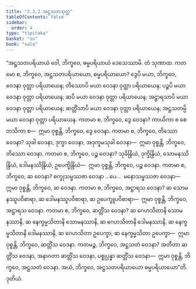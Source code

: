 ```yaml
---
title: "2.3.2 အဋ္ဌသတသုတ္တ"
tableOfContents: false
sidebar:
  order: 4
type: "tipitaka"
basket: "su"
book: "sala"
---
```



<DynamicBreadcrumb />

<Division number="270" book="sala">

<Paragraph number="1202" book="sala">
“အဋ္ဌသတပရိယာယံ ဝေါ, ဘိက္ခဝေ, ဓမ္မပရိယာယံ ဒေသေဿာမိ. တံ သုဏာထ. ကတမော စ, ဘိက္ခဝေ, အဋ္ဌသတပရိယာယော, ဓမ္မပရိယာယော? ဒွေပိ မယာ, ဘိက္ခဝေ, ဝေဒနာ ဝုတ္တာ ပရိယာယေန; တိဿောပိ မယာ ဝေဒနာ ဝုတ္တာ ပရိယာယေန; ပဉ္စပိ မယာ ဝေဒနာ ဝုတ္တာ ပရိယာယေန; ဆပိ မယာ ဝေဒနာ ဝုတ္တာ ပရိယာယေန; အဋ္ဌာရသာပိ မယာ ဝေဒနာ ဝုတ္တာ ပရိယာယေန; ဆတ္တိံသာပိ မယာ ဝေဒနာ ဝုတ္တာ ပရိယာယေန; အဋ္ဌသတမ္ပိ မယာ ဝေဒနာ ဝုတ္တာ ပရိယာယေန.
</Paragraph>

<Paragraph number="1203" book="sala">
ကတမာ စ, ဘိက္ခဝေ, ဒွေ ဝေဒနာ? ကာယိကာ စ စေတသိကာ စ—  ဣမာ ဝုစ္စန္တိ, ဘိက္ခဝေ, ဒွေ ဝေဒနာ. ကတမာ စ, ဘိက္ခဝေ, တိဿော ဝေဒနာ? သုခါ ဝေဒနာ, ဒုက္ခာ ဝေဒနာ, အဒုက္ခမသုခါ ဝေဒနာ—  ဣမာ ဝုစ္စန္တိ, ဘိက္ခဝေ, တိဿော ဝေဒနာ. ကတမာ စ, ဘိက္ခဝေ, ပဉ္စ ဝေဒနာ? သုခိန္ဒြိယံ, ဒုက္ခိန္ဒြိယံ, သောမနဿိန္ဒြိယံ, ဒေါမနဿိန္ဒြိယံ, ဥပေက္ခိန္ဒြိယံ—  ဣမာ ဝုစ္စန္တိ, ဘိက္ခဝေ, ပဉ္စ ဝေဒနာ. ကတမာ စ, ဘိက္ခဝေ, ဆ ဝေဒနာ? စက္ခုသမ္ဖဿဇာ ဝေဒနာ …ပေ…  မနောသမ္ဖဿဇာ ဝေဒနာ—  ဣမာ ဝုစ္စန္တိ, ဘိက္ခဝေ, ဆ ဝေဒနာ. ကတမာ စ, ဘိက္ခဝေ, အဋ္ဌာရသ ဝေဒနာ? ဆ သောမနဿူပဝိစာရာ, ဆ ဒေါမနဿူပဝိစာရာ, ဆ ဥပေက္ခူပဝိစာရာ—  ဣမာ ဝုစ္စန္တိ, ဘိက္ခဝေ, အဋ္ဌာရသ ဝေဒနာ. ကတမာ စ, ဘိက္ခဝေ, ဆတ္တိံသ ဝေဒနာ? ဆ ဂေဟသိတာနိ သောမနဿာနိ, ဆ နေက္ခမ္မသိတာနိ သောမနဿာနိ, ဆ ဂေဟသိတာနိ ဒေါမနဿာနိ, ဆ နေက္ခမ္မသိတာနိ ဒေါမနဿာနိ, ဆ ဂေဟသိတာ ဥပေက္ခာ, ဆ နေက္ခမ္မသိတာ ဥပေက္ခာ—  ဣမာ ဝုစ္စန္တိ, ဘိက္ခဝေ, ဆတ္တိံသ ဝေဒနာ. ကတမဉ္စ, ဘိက္ခဝေ, အဋ္ဌသတံ ဝေဒနာ? အတီတာ ဆတ္တိံသ ဝေဒနာ, အနာဂတာ ဆတ္တိံသ ဝေဒနာ, ပစ္စုပ္ပန္နာ ဆတ္တိံသ ဝေဒနာ—  ဣမာ ဝုစ္စန္တိ, ဘိက္ခဝေ, အဋ္ဌသတံ ဝေဒနာ. အယံ, ဘိက္ခဝေ, အဋ္ဌသတပရိယာယော ဓမ္မပရိယာယော”တိ.

</Paragraph>
</Division>

<Paragraph number="1204" type="center" book="sala">
ဒုတိယံ.
</Paragraph>